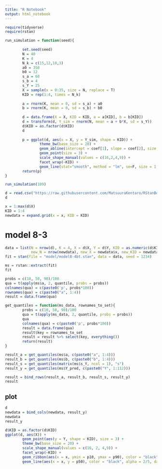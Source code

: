 ```yaml
---
title: "R Notebook"
output: html_notebook
---
```


```r
require(tidyverse)
require(rstan)

```


```r
run_simulation = function(seed){
        
        set.seed(seed)
        N = 40
        K = 4
        N_k = c(15,12,10,3)
        a0 = 350
        b0 = 12
        s_a = 60
        s_b = 4
        s_Y = 25
        X = sample(x = 0:35, size = N, replace = T)
        KID = rep(1:4, times = N_k)
        
        a = rnorm(K, mean = 0, sd = s_a) + a0
        b = rnorm(K, mean = 0, sd = s_b) + b0
        
        d = data.frame(X = X, KID = KID, a = a[KID], b = b[KID])
        d = transform(d, Y_sim = rnorm(N, mean = a + b*X, sd = s_Y))
        d$KID = as.factor(d$KID)
        d
        
        p = ggplot(d, aes(x = X, y = Y_sim, shape = KID)) + 
                theme_bw(base_size = 20) +
                geom_abline(intercept = coef[1], slope = coef[2], size = 2, alpha = 0.3) + 
                geom_point(size = 3) + 
                scale_shape_manual(values = c(16,2,4,9)) +
                facet_wrap(~KID) + 
                geom_line(stat="smooth", method = "lm", se=F, size = 1, color = "black", linetype = "31", alpha = 0.8)
        return(p)
}
```

```r
run_simulation(109)
```

```r
d = read.csv("https://raw.githubusercontent.com/MatsuuraKentaro/RStanBook/master/chap08/input/data-salary-2.txt")
d

```

```r
x = 1:max(d$X)
KID = 1:4
newdata = expand.grid(x = x, KID = KID)

```

# model 8-3
```r
data = list(N = nrow(d), K = 4, X = d$X, Y = d$Y, KID = as.numeric(d$KID), 
            new_N = nrow(newdata), new_X = newdata$x, new_KID = newdata$KID)
fit = stan(file = "model/model8-4bt.stan", data = data, seed = 1234)
```

```r
ms = rstan::extract(fit)
fit
```


```r

probs = c(10, 50, 90)/100
qua = t(apply(ms$a, 2, quantile, probs = probs))
colnames(qua) = c(paste0('p', probs*100))
rownames(qua) = c(paste0("a", 1:4))
result = data.frame(qua)

get_quantiles = function(ms_data, rownames_to_set){
        probs = c(10, 50, 90)/100
        qua = t(apply(ms_data, 2, quantile, probs = probs))
        qua
        colnames(qua) = c(paste0('p', probs*100))
        result = data.frame(qua)
        result$key = rownames_to_set
        result = result %>% select(key, everything())
        return(result)
}

result_a = get_quantiles(ms$a, c(paste0("a", 1:4)))
result_b = get_quantiles(ms$b, c(paste0("b", 1:4)))
result_s = get_quantiles(matrix(ms$s_Y, ncol = 1), "s")
result_y = get_quantiles(ms$Y_pred, c(paste0("Y", 1:112)))

result = bind_rows(result_a, result_b, result_s, result_y)
result
```


## plot 
```r

d
newdata = bind_cols(newdata, result_y)
newdata
result_y

d$KID = as.factor(d$KID)
ggplot(d, aes(X)) + 
        geom_point(aes(y = Y, shape = KID), size = 3) + 
        theme_bw(base_size = 20) + 
        scale_shape_manual(values = c(16, 2, 4,9)) + 
        facet_wrap(~KID) + 
        geom_ribbon(aes(x = x, ymin = p10, ymax = p90), color = "black", alpha = 1/5, data = newdata) + 
        geom_line(aes(x = x, y = p50), color = "black", alpha = 2/5, data = newdata)
        
```














